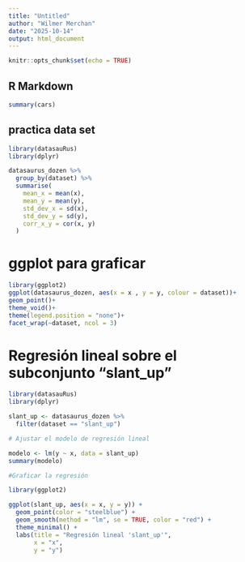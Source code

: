 ```yaml
---
title: "Untitled"
author: "Wilmer Merchan"
date: "2025-10-14"
output: html_document
---
```


```r
knitr::opts_chunk$set(echo = TRUE)
```

## R Markdown

```r
summary(cars)
```

## practica data set

```r
library(datasauRus)
library(dplyr)

datasaurus_dozen %>%
  group_by(dataset) %>%
  summarise(
    mean_x = mean(x),
    mean_y = mean(y),
    std_dev_x = sd(x),
    std_dev_y = sd(y),
    corr_x_y = cor(x, y)
  )

```

# ggplot para graficar

```r





library(ggplot2)
ggplot(datasaurus_dozen, aes(x = x , y = y, colour = dataset))+  
geom_point()+
theme_void()+
theme(legend.position = "none")+
facet_wrap(~dataset, ncol = 3)

```

# Regresión lineal sobre el subconjunto "slant_up"

```r

library(datasauRus)
library(dplyr)

slant_up <- datasaurus_dozen %>%
  filter(dataset == "slant_up")

# Ajustar el modelo de regresión lineal

modelo <- lm(y ~ x, data = slant_up)
summary(modelo)

#Graficar la regresión

library(ggplot2)

ggplot(slant_up, aes(x = x, y = y)) +
  geom_point(color = "steelblue") +
  geom_smooth(method = "lm", se = TRUE, color = "red") +
  theme_minimal() +
  labs(title = "Regresión lineal 'slant_up'",
       x = "x",
       y = "y")

```
